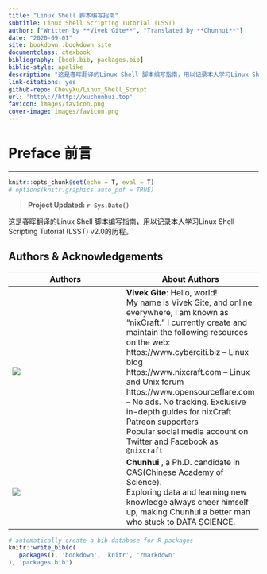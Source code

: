 ```yaml
--- 
title: "Linux Shell 脚本编写指南"
subtitle: Linux Shell Scripting Tutorial (LSST)
author: ["Written by **Vivek Gite**", "Translated by **Chunhui**"]
date: "2020-09-01" 
site: bookdown::bookdown_site
documentclass: ctexbook
bibliography: [book.bib, packages.bib]
biblio-style: apalike
description: "这是春晖翻译的Linux Shell 脚本编写指南，用以记录本人学习Linux Shell Scripting Tutorial (LSST) v2.0的历程"
link-citations: yes
github-repo: ChevyXu/Linux_Shell_Script
url: 'http\://http://xuchunhui.top'
favicon: images/favicon.png
cover-image: images/favicon.png
---
```


# Preface 前言 {-}
<hr>
<!-- R global options: R chunk images display without code (no echo); show PDF image over JPG/PNG when available in PDF output -->
```r
knitr::opts_chunk$set(echo = T, eval = T)
# options(knitr.graphics.auto_pdf = TRUE)
```

> **Project Updated: `r Sys.Date()`**


这是春晖翻译的Linux Shell 脚本编写指南，用以记录本人学习Linux Shell Scripting Tutorial (LSST) v2.0的历程。


## Authors & Acknowledgements {- #authors}

| Authors      | About Authors     |
| ------------ | ------------ |
| ![](images/linux_vv.png) | **Vivek Gite**: Hello, world! <br> My name is Vivek Gite, and online everywhere, I am known as “nixCraft.” I currently create and maintain the following resources on the web: <br> https://www.cyberciti.biz – Linux blog  <br> https://www.nixcraft.com – Linux and Unix forum <br> https://www.opensourceflare.com – No ads. No tracking. Exclusive in-depth guides for nixCraft Patreon supporters <br> Popular social media account on Twitter and Facebook as `@nixcraft` |
| ![](images/chunhui.jpg) | **Chunhui** , a Ph.D. candidate in CAS(Chinese Academy of Science). <br> Exploring data and learning new knowledge always cheer himself up, making Chunhui a better man who stuck to DATA SCIENCE. |


```r
# automatically create a bib database for R packages
knitr::write_bib(c(
  .packages(), 'bookdown', 'knitr', 'rmarkdown'
), 'packages.bib')
```
